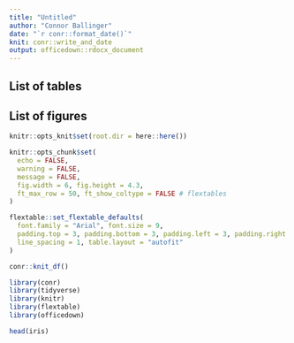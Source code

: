 ```yaml
---
title: "Untitled"
author: "Connor Ballinger"
date: "`r conr::format_date()`"
knit: conr::write_and_date
output: officedown::rdocx_document
---
```


## List of tables

<!---BLOCK_TOC{seq_id: 'tab'}--->

## List of figures

<!---BLOCK_TOC{seq_id: 'fig'}--->

```r
knitr::opts_knit$set(root.dir = here::here())

knitr::opts_chunk$set(
  echo = FALSE, 
  warning = FALSE,
  message = FALSE,
  fig.width = 6, fig.height = 4.3, 
  ft_max_row = 50, ft_show_coltype = FALSE # flextables
)

flextable::set_flextable_defaults(
  font.family = "Arial", font.size = 9,
  padding.top = 3, padding.bottom = 3, padding.left = 3, padding.right = 3,
  line_spacing = 1, table.layout = "autofit"
)

conr::knit_df()

library(conr)
library(tidyverse)
library(knitr)
library(flextable)
library(officedown)
```

```r
head(iris)
```

